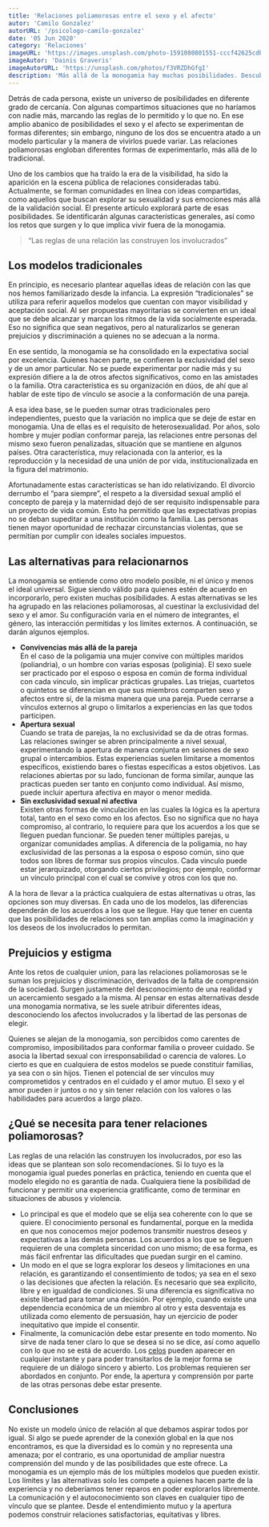 ```yaml
---
title: 'Relaciones poliamorosas entre el sexo y el afecto'
autor: 'Camilo Gonzalez'
autorURL: '/psicologo-camilo-gonzalez'
date: '05 Jun 2020'
category: 'Relaciones'
imageURL: 'https://images.unsplash.com/photo-1591080801551-cccf42625cdb?ixid=MnwxMjA3fDB8MHxwaG90by1wYWdlfHx8fGVufDB8fHx8&ixlib=rb-1.2.1&auto=format&fit=crop&w=889&q=80'
imageAutor: 'Dainis Graveris'
imageAutorURL: 'https://unsplash.com/photos/f3VRZDhGfgI'
description: 'Más allá de la monogamia hay muchas posibilidades. Descubre otras alternativas en las relaciones poliamorosas, sus aciertos y desafios'
---
```


Detrás de cada persona, existe un universo de posibilidades en diferente grado de cercanía. Con algunas compartimos situaciones que no haríamos con nadie más, marcando las reglas de lo permitido y lo que no. En ese amplio abanico de posibilidades el sexo y el afecto se experimentan de formas diferentes; sin embargo, ninguno de los dos se encuentra atado a un modelo particular y la manera de vivirlos puede variar. Las relaciones poliamorosas engloban diferentes formas de experimentarlo, más allá de lo tradicional.

Uno de los cambios que ha traído la era de la visibilidad, ha sido la aparición en la escena pública de relaciones consideradas tabú. Actualmente, se forman comunidades en línea con ideas compartidas, como aquellos que buscan explorar su sexualidad y sus emociones más allá de la validación social. El presente artículo explorará parte de esas posibilidades. Se identificarán algunas características generales, así como los retos que surgen y lo que implica vivir fuera de la monogamia.

> “Las reglas de una relación las construyen los involucrados”

## Los modelos tradicionales

En principio, es necesario plantear aquellas ideas de relación con las que nos hemos familiarizado desde la infancia. La expresión “tradicionales” se utiliza para referir aquellos modelos que cuentan con mayor visibilidad y aceptación social. Al ser propuestas mayoritarias se convierten en un ideal que se debe alcanzar y marcan los ritmos de la vida socialmente esperada. Eso no significa que sean negativos, pero al naturalizarlos se generan prejuicios y discriminación a quienes no se adecuan a la norma.

En ese sentido, la monogamia se ha consolidado en la expectativa social por excelencia. Quienes hacen parte, se confieren la exclusividad del sexo y de un amor particular. No se puede experimentar por nadie más y su expresión difiere a la de otros afectos significativos, como en las amistades o la familia. Otra característica es su organización en dúos, de ahí que al hablar de este tipo de vínculo se asocie a la conformación de una pareja.

A esa idea base, se le pueden sumar otras tradicionales pero independientes, puesto que la variación no implica que se deje de estar en monogamia. Una de ellas es el requisito de heterosexualidad. Por años, solo hombre y mujer podían conformar pareja, las relaciones entre personas del mismo sexo fueron penalizadas, situación que se mantiene en algunos países. Otra característica, muy relacionada con la anterior, es la reproducción y la necesidad de una unión de por vida, institucionalizada en la figura del matrimonio.

<ImageCaption
  src="https://images.unsplash.com/photo-1534324621441-6526084a07e9?ixlib=rb-1.2.1&ixid=MnwxMjA3fDB8MHxwaG90by1wYWdlfHx8fGVufDB8fHx8&auto=format&fit=crop&w=730&q=80"
  alt="beso_relaciones"
  href="https://unsplash.com/photos/x0ke_3waMmc"
  text="Foto de Juliette F"
/>

Afortunadamente estas características se han ido relativizando. El divorcio derrumbo el “para siempre”, el respeto a la diversidad sexual amplió el concepto de pareja y la maternidad dejó de ser requisito indispensable para un proyecto de vida común. Esto ha permitido que las expectativas propias no se deban supeditar a una institución como la familia. Las personas tienen mayor oportunidad de rechazar circunstancias violentas, que se permitían por cumplir con ideales sociales impuestos.

## Las alternativas para relacionarnos

La monogamia se entiende como otro modelo posible, ni el único y menos el ideal universal. Sigue siendo válido para quienes estén de acuerdo en incorporarlo, pero existen muchas posibilidades. A estas alternativas se les ha agrupado en las relaciones poliamorosas, al cuestinar la exclusividad del sexo y el amor. Su configuración varia en el número de integrantes, el género, las interacción permitidas y los límites externos. A continuación, se darán algunos ejemplos.

<ImageCaption
  src="https://images.unsplash.com/photo-1582167091406-1e676eb9407e?ixlib=rb-1.2.1&ixid=MnwxMjA3fDB8MHxwaG90by1wYWdlfHx8fGVufDB8fHx8&auto=format&fit=crop&w=750&q=80"
  alt="relaciones_poliamorosas"
  href="https://unsplash.com/photos/dhl_Vk32Pwk"
  text="Foto de Dainis Graveris"
/>

- **Convivencias más allá de la pareja**  
  En el caso de la poligamia una mujer convive con múltiples maridos (poliandria), o un hombre con varias esposas (poliginia). El sexo suele ser practicado por el esposo o esposa en común de forma individual con cada vinculo, sin implicar prácticas grupales. Las triejas, cuartetos o quintetos se diferencian en que sus miembros comparten sexo y afectos entre sí, de la misma manera que una pareja. Puede cerrarse a vínculos externos al grupo o limitarlos a experiencias en las que todos participen.
- **Apertura sexual**  
  Cuando se trata de parejas, la no exclusividad se da de otras formas. Las relaciones swinger se abren principalmente a nivel sexual, experimentando la apertura de manera conjunta en sesiones de sexo grupal o intercambios. Estas experiencias suelen limitarse a momentos específicos, existiendo bares o fiestas específicas a estos objetivos. Las relaciones abiertas por su lado, funcionan de forma similar, aunque las practicas pueden ser tanto en conjunto como individual. Así mismo, puede incluir apertura afectiva en mayor o menor medida.
- **Sin exclusividad sexual ni afectiva**  
  Existen otras formas de vinculación en las cuales la lógica es la apertura total, tanto en el sexo como en los afectos. Eso no significa que no haya compromiso, al contrario, lo requiere para que los acuerdos a los que se lleguen puedan funcionar. Se pueden tener múltiples parejas, u organizar comunidades amplias. A diferencia de la poligamia, no hay exclusividad de las personas a la esposa o esposo común, sino que todos son libres de formar sus propios vínculos. Cada vinculo puede estar jerarquizado, otorgando ciertos privilegios; por ejemplo, conformar un vínculo principal con el cual se convive y otros con los que no.

A la hora de llevar a la práctica cualquiera de estas alternativas u otras, las opciones son muy diversas. En cada uno de los modelos, las diferencias dependerán de los acuerdos a los que se llegue. Hay que tener en cuenta que las posibilidades de relaciones son tan amplias como la imaginación y los deseos de los involucrados lo permitan.

## Prejuicios y estigma

Ante los retos de cualquier union, para las relaciones poliamorosas se le suman los prejuicios y discriminación, derivados de la falta de comprensión de la sociedad. Surgen justamente del desconocimiento de una realidad y un acercamiento sesgado a la misma. Al pensar en estas alternativas desde una monogamia normativa, se les suele atribuir diferentes ideas, desconociendo los afectos involucrados y la libertad de las personas de elegir.

<ImageCaption
  src="https://images.unsplash.com/photo-1571920447147-df75053b9f87?ixid=MnwxMjA3fDB8MHxwaG90by1wYWdlfHx8fGVufDB8fHx8&ixlib=rb-1.2.1&auto=format&fit=crop&w=667&q=80"
  alt="no_en_relaciones"
  href="https://unsplash.com/photos/qPKIavVhb6I"
  text="Foto de John Bussell"
/>

Quienes se alejan de la monogamia, son percibidos como carentes de compromiso, imposibilitados para conformar familia o proveer cuidado. Se asocia la libertad sexual con irresponsabilidad o carencia de valores. Lo cierto es que en cualquiera de estos modelos se puede constituir familias, ya sea con o sin hijos. Tienen el potencial de ser vínculos muy comprometidos y centrados en el cuidado y el amor mutuo. El sexo y el amor pueden ir juntos o no y sin tener relación con los valores o las habilidades para acuerdos a largo plazo.

## ¿Qué se necesita para tener relaciones poliamorosas?

Las reglas de una relación las construyen los involucrados, por eso las ideas que se plantean son solo recomendaciones. Si lo tuyo es la monogamia igual puedes ponerlas en práctica, teniendo en cuenta que el modelo elegido no es garantía de nada. Cualquiera tiene la posibilidad de funcionar y permitir una experiencia gratificante, como de terminar en situaciones de abusos y violencia.

- Lo principal es que el modelo que se elija sea coherente con lo que se quiere. El conocimiento personal es fundamental, porque en la medida en que nos conocemos mejor podemos transmitir nuestros deseos y expectativas a las demás personas. Los acuerdos a los que se lleguen requieren de una completa sinceridad con uno mismo; de esa forma, es más fácil enfrentar las dificultades que puedan surgir en el camino.
- Un modo en el que se logra explorar los deseos y limitaciones en una relación, es garantizando el consentimiento de todos; ya sea en el sexo o las decisiones que afecten la relación. Es necesario que sea explicito, libre y en igualdad de condiciones. Si una diferencia es significativa no existe libertad para tomar una decisión. Por ejemplo, cuando existe una dependencia económica de un miembro al otro y esta desventaja es utilizada como elemento de persuasión, hay un ejercicio de poder inequitativo que impide el consentir.
- Finalmente, la comunicación debe estar presente en todo momento. No sirve de nada tener claro lo que se desea si no se dice, así como aquello con lo que no se está de acuerdo. Los <a href="https://www.murocincelado.com/celos" target="_blank">celos</a> pueden aparecer en cualquier instante y para poder transitarlos de la mejor forma se requiere de un diálogo sincero y abierto. Los problemas requieren ser abordados en conjunto. Por ende, la apertura y comprensión por parte de las otras personas debe estar presente.

## Conclusiones

No existe un modelo único de relación al que debamos aspirar todos por igual. Si algo se puede aprender de la conexión global en la que nos encontramos, es que la diversidad es lo común y no representa una amenaza; por el contrario, es una oportunidad de ampliar nuestra comprensión del mundo y de las posibilidades que este ofrece. La monogamia es un ejemplo más de los múltiples modelos que pueden existir. Los límites y las alternativas solo les compete a quienes hacen parte de la experiencia y no deberíamos tener reparos en poder explorarlos libremente. La comunicación y el autoconocimiento son claves en cualquier tipo de vínculo que se plantee. Desde el entendimiento mutuo y la apertura podemos construir relaciones satisfactorias, equitativas y libres.
